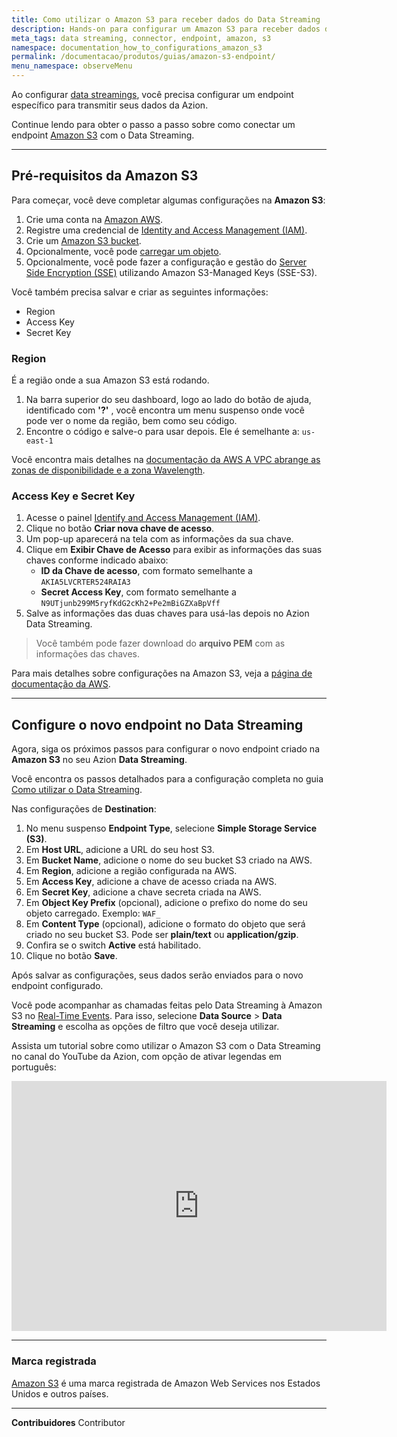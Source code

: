 ```yaml
---
title: Como utilizar o Amazon S3 para receber dados do Data Streaming
description: Hands-on para configurar um Amazon S3 para receber dados do Data Streaming.
meta_tags: data streaming, connector, endpoint, amazon, s3
namespace: documentation_how_to_configurations_amazon_s3
permalink: /documentacao/produtos/guias/amazon-s3-endpoint/
menu_namespace: observeMenu
---
```


Ao configurar [data streamings](/pt-br/documentacao/produtos/data-streaming/), você precisa configurar um endpoint específico para transmitir seus dados da Azion.

Continue lendo para obter o passo a passo sobre como conectar um endpoint [Amazon S3](https://aws.amazon.com/s3/) com o Data Streaming.


---

## Pré-requisitos da Amazon S3
Para começar, você deve completar algumas configurações na **Amazon S3**:

1. Crie uma conta na [Amazon AWS](https://portal.aws.amazon.com/billing/signup).
2. Registre uma credencial de [Identity and Access Management (IAM)](https://docs.aws.amazon.com/AmazonS3/latest/userguide/setting-up-s3.html#create-an-iam-user-gsg).
3. Crie um [Amazon S3 bucket](https://docs.aws.amazon.com/AmazonS3/latest/userguide/creating-bucket.html).
4. Opcionalmente, você pode [carregar um objeto](https://docs.aws.amazon.com/AmazonS3/latest/userguide/uploading-an-object-bucket.html).
5. Opcionalmente, você pode fazer a configuração e gestão do [Server Side Encryption (SSE)](https://docs.aws.amazon.com/AmazonS3/latest/userguide/serv-side-encryption.html) utilizando Amazon S3-Managed Keys (SSE-S3).

Você também precisa salvar e criar as seguintes informações:

- Region
- Access Key
- Secret Key

### Region

É a região onde a sua Amazon S3 está rodando.

1. Na barra superior do seu dashboard, logo ao lado do botão de ajuda, identificado com **'?'** , você encontra um menu suspenso onde você pode ver o nome da região, bem como seu código.
2. Encontre o código e salve-o para usar depois. Ele é semelhante a: `us-east-1`

Você encontra mais detalhes na [documentação da AWS A VPC abrange as zonas de disponibilidade e a zona Wavelength](https://docs.aws.amazon.com/pt_br/AWSEC2/latest/UserGuide/using-regions-availability-zones.html).

### Access Key e Secret Key

1. Acesse o painel [Identify and Access Management (IAM)](https://us-east-1.console.aws.amazon.com/iam/home#/security_credentials$access_key).
2. Clique no botão **Criar nova chave de acesso**.
3. Um pop-up aparecerá na tela com as informações da sua chave.
4. Clique em **Exibir Chave de Acesso** para exibir as informações das suas chaves conforme indicado abaixo:
   - **ID da Chave de acesso**, com formato semelhante a `AKIA5LVCRTER524RAIA3`
   - **Secret Access Key**, com formato semelhante a `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`
5. Salve as informações das duas chaves para usá-las depois no Azion Data Streaming.

> Você também pode fazer download do **arquivo PEM** com as informações das chaves.

Para mais detalhes sobre configurações na Amazon S3, veja a [página de documentação da AWS](https://docs.aws.amazon.com/AmazonS3/latest/userguide/Welcome.html).

---

## Configure o novo endpoint no Data Streaming
Agora, siga os próximos passos para configurar o novo endpoint criado na **Amazon S3** no seu Azion **Data Streaming**.

Você encontra os passos detalhados para a configuração completa no guia [Como utilizar o Data Streaming](/pt-br/documentacao/produtos/guias/como-usar-data-streaming/).

Nas configurações de **Destination**:

1. No menu suspenso **Endpoint Type**, selecione **Simple Storage Service (S3)**.
2. Em **Host URL**, adicione a URL do seu host S3.
3. Em **Bucket Name**, adicione o nome do seu bucket S3 criado na AWS.
4. Em **Region**, adicione a região configurada na AWS.
5. Em **Access Key**, adicione a chave de acesso criada na AWS.
6. Em **Secret Key**, adicione a chave secreta criada na AWS.
7. Em **Object Key Prefix** (opcional), adicione o prefixo do nome do seu objeto carregado. Exemplo: `WAF_`
8. Em **Content Type** (opcional), adicione o formato do objeto que será criado no seu bucket S3. Pode ser **plain/text** ou **application/gzip**.
9. Confira se o switch **Active** está habilitado.
10. Clique no botão **Save**.

Após salvar as configurações, seus dados serão enviados para o novo endpoint configurado.

Você pode acompanhar as chamadas feitas pelo Data⁠ Streaming à Amazon S3 no [Real-Time Events](/pt-br/documentacao/produtos/real-time-events/). Para isso, selecione **Data Source** > **Data Streaming** e escolha as opções de filtro que você deseja utilizar.

Assista um tutorial sobre como utilizar o Amazon S3 com o Data Streaming no canal do YouTube da Azion, com opção de ativar legendas em português:

<iframe
   src="https://www.youtube.com/embed/S7rB_B2IEc0"
   loading="lazy"
   width="600"
   height="400"
   title="Using Amazon S3 to receive data from Azion Data Streaming"
   frameborder="0"
   allow="accelerometer; autoplay; clipboard-write; encrypted-media; gyroscope; picture-in-picture; web-share"
   allowfullscreen></iframe>

---

### Marca registrada

[Amazon S3](https://aws.amazon.com/s3/) é uma marca registrada de Amazon Web Services nos Estados Unidos e outros países.





---


**Contribuidores** <ContributorList>Contributor</ContributorList>
